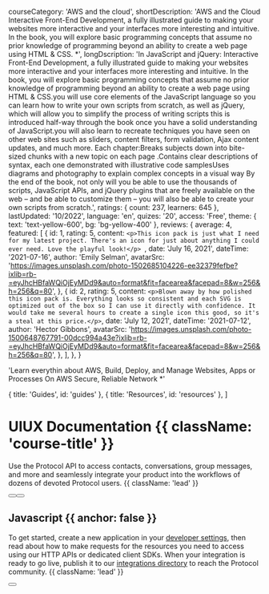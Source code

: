 
  courseCategory: 'AWS and the cloud',
  shortDescription:
    'AWS and the Cloud Interactive Front-End Development, a fully illustrated guide to making your websites more interactive and your interfaces more interesting and intuitive. In the book, you will explore basic programming concepts that assume no prior knowledge of programming beyond an ability to create a web page using HTML & CSS. *',
  longDscription:
    'In JavaScript and jQuery: Interactive Front-End Development, a fully illustrated guide to making your websites more interactive and your interfaces more interesting and intuitive. In the book, you will explore basic programming concepts that assume no prior knowledge of programming beyond an ability to create a web page using HTML & CSS.you will use core elements of the JavaScript language so you can learn how to write your own scripts from scratch, as well as jQuery, which will allow you to simplify the process of writing scripts this is introduced half-way through the book once you have a solid understanding of JavaScript.you will also learn to recreate techniques you have seen on other web sites such as sliders, content filters, form validation, Ajax content updates, and much more. Each chapter:Breaks subjects down into bite-sized chunks with a new topic on each page .Contains clear descriptions of syntax, each one demonstrated with illustrative code samplesUses diagrams and photography to explain complex concepts in a visual way By the end of the book, not only will you be able to use the thousands of scripts, JavaScript APIs, and jQuery plugins that are freely available on the web – and be able to customize them – you will also be able to create your own scripts from scratch.',
  ratings: { count: 237, learners: 645 },
  lastUpdated: '10/2022',
  language: 'en',
  quizes: '20',
  access: 'Free',
  theme: { text: 'text-yellow-600', bg: 'bg-yellow-400' },
  reviews: {
    average: 4,
    featured: [
      {
        id: 1,
        rating: 5,
        content: `<p>This icon pack is just what I need for my latest project. There's an icon for just about anything I could ever need. Love the playful look!</p>
          `,
        date: 'July 16, 2021',
        dateTime: '2021-07-16',
        author: 'Emily Selman',
        avatarSrc:
          'https://images.unsplash.com/photo-1502685104226-ee32379fefbe?ixlib=rb-=eyJhcHBfaWQiOjEyMDd9&auto=format&fit=facearea&facepad=8&w=256&h=256&q=80',
      },
      {
        id: 2,
        rating: 5,
        content: `
            <p>Blown away by how polished this icon pack is. Everything looks so consistent and each SVG is optimized out of the box so I can use it directly with confidence. It would take me several hours to create a single icon this good, so it's a steal at this price.</p>
            `,
        date: 'July 12, 2021',
        dateTime: '2021-07-12',
        author: 'Hector Gibbons',
        avatarSrc:
          'https://images.unsplash.com/photo-1500648767791-00dcc994a43e?ixlib=rb-=eyJhcHBfaWQiOjEyMDd9&auto=format&fit=facearea&facepad=8&w=256&h=256&q=80',
      },
    ],
  },
}

  'Learn everythin about AWS, Build, Deploy, and Manage Websites, Apps or Processes On AWS Secure, Reliable Network *'

  { title: 'Guides', id: 'guides' },
  { title: 'Resources', id: 'resources' },
]

<HeroPattern />

# UIUX Documentation {{ className: 'course-title' }}

Use the Protocol API to access contacts, conversations, group messages, and more and seamlessly integrate your product into the workflows of dozens of devoted Protocol users. {{ className: 'lead' }}

<div className="not-prose mb-16 mt-6 flex gap-3">
  <Button href="/quickstart" arrow="right" children="Quickstart" />
  <Button href="/sdks" variant="outline" children="Explore SDKs" />
</div>

## Javascript {{ anchor: false }}

To get started, create a new application in your [developer settings](#), then read about how to make requests for the resources you need to access using our HTTP APIs or dedicated client SDKs. When your integration is ready to go live, publish it to our [integrations directory](#) to reach the Protocol community. {{ className: 'lead' }}

<div className="not-prose">
  <Button
    href="/sdks"
    variant="text"
    arrow="right"
    children="Get your API key"
  />
</div>

<Guides />

<Resources />
